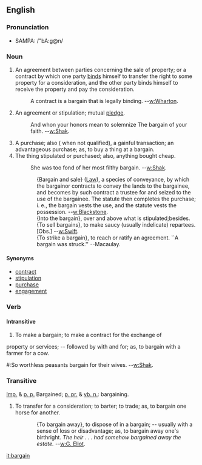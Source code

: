 ==English==
===Pronunciation===
*SAMPA: /"bA:g@n/

===Noun===
# An agreement between parties concerning the sale of property; or a contract by which one party [[bind]]s himself to transfer the right to some property for a consideration, and the other party binds himself to receive the property and pay the consideration.
#: A contract is a bargain that is legally binding.     --[[w:Wharton]].
# An agreement or stipulation; mutual [[pledge]].
#: And whon your honors mean to solemnize The bargain of your faith. --[[w:Shak]].
# A purchase; also ( when not qualified), a gainful transaction; an advantageous purchase; as, to buy a thing at a bargain.
# The thing stipulated or purchased; also, anything bought cheap.
#: She was too fond of her most filthy bargain. --[[w:Shak]].
::{Bargain and sale} ([[Law]]), a species of conveyance, by which   the bargainor contracts to convey the lands to the bargainee, and becomes by such contract a trustee for and seized to the use of the bargainee. The statute then completes the purchase; i. e., the bargain vests the use, and the statute vests the possession. --[[w:Blackstone]].
::{Into the bargain}, over and above what is stipulated;besides.
::{To sell bargains}, to make saucy (usually indelicate) repartees. [Obs.] --[[w:Swift]].
::{To strike a bargain}, to reach or ratify an agreement. ``A  bargain was struck.'' --Macaulay.

====Synonyms====
*[[contract]]
*[[stipulation]]
*[[purchase]]
*[[engagement]]

===Verb===
====Intransitive====

#To make a bargain; to make a contract for the exchange of
property or services; -- followed by with and for; as, to
bargain with a farmer for a cow.
#:So worthless peasants bargain for their wives. --[[w:Shak]].

=== Transitive===
[[Imp.]] & [[p. p.]] Bargained; [[p. pr.]] & [[vb. n.]]: bargaining.

#To transfer for a consideration; to barter; to trade; as, to bargain one horse for another.

::{To bargain away}, to dispose of in a bargain; -- usually with a sense of loss or disadvantage; as, to bargain away one's birthright. ''The heir . . . had somehow bargained away the estate.'' --[[w:G. Eliot]].

[[it:bargain]]